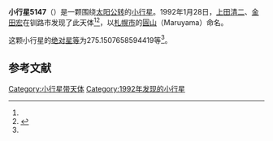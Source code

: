 {{Infobox planet
| bgcolour = #FFFFC0
| name = 5147 Maruyama
| symbol = 
| image = 
| caption = 
| discovery = yes
| discovery_ref = 
| discoverer = [[上田清二|上田清二]]、[[金田宏|金田宏]]
| discovery_site = [[钏路市|钏路市]] 
| discovered = 1992年1月28日
| designations = yes
| mp_name = 
| named_after = 
| alt_names = 1992 BQ/ 1950 JU / 1972 TS8 / 1981 SS7 / 1981 WE5 / 1984 JT / 1986 XS1 / 1988 GD2
| mp_category = [[主带小行星|主带小行星]]
| orbit_ref = <ref name="a">[http://ssd.jpl.nasa.gov/sbdb.cgi?sstr=5147 5147 Maruyama] {{Wayback|url=http://ssd.jpl.nasa.gov/sbdb.cgi?sstr=5147 |date=20201124012036 }}，小行星數據庫瀏覽器（JPL Small-Body Database Browser）－[[美国国家航空航天局|美国国家航空航天局]]喷气推进实验室</ref>
| epoch = 2456400.5 (2013年4月18日更新)
| aphelion = {{convert|3.156926710684056|AU|km|3|abbr=on|lk=out}}
| perihelion = {{convert|2.077167007042504|AU|km|3|abbr=on}}
| semimajor = {{convert|2.61704685886328|AU|km|3|abbr=on}}
| eccentricity = 0.206293537
| period = 1546.378045 [[日|日]]<br />4.23[[儒略年|儒略年]]
| avg_speed = 
| inclination = 8.317064900272753
| asc_node = 346.3266462617078
| mean_anomaly = 
| arg_peri = 275.1507658594419
| satellites = 
| physical_characteristics = yes
| dimensions = 
| mass = 
| density = 
| surface_grav = 
| escape_velocity = 
| sidereal_day = 
| axial_tilt = 
| pole_ecliptic_lat = 
| pole_ecliptic_lon = 
| albedo = 
| temperatures= 
| temp_name1 = 
| mean_temp_1 = 
| max_temp_1 = 
| temp_name2 = 
| max_temp_2 = 
| spectral_type = 
| abs_magnitude = 275.1507658594419
}}

'''小行星5147'''（{{lang-en|5147 Maruyama}}）是一颗围绕[[太阳|太阳]][[公转|公转]]的[[小行星|小行星]]。1992年1月28日，[[上田清二|上田清二]]、[[金田宏|金田宏]]在钏路市发现了此天体<ref name="a" /><ref>{{cite news|title=小行星列表|url=http://cfa-www.harvard.edu/iau/lists/NumberedMPs.txt|accessdate=2013-07-08|newspaper=哈佛大学|archive-date=2008-05-17|archive-url=https://web.archive.org/web/20080517010638/http://cfa-www.harvard.edu/iau/lists/NumberedMPs.txt|dead-url=no}}</ref>，以[[札幌市|札幌市]]的[[圓山公園_(札幌市)|圓山]]（Maruyama）命名。

这颗小行星的[[绝对星等|绝对星等]]为275.1507658594419等<ref name="a" />。

==参考文献==
{{reflist}}
{{Minor Planet Number|[[小行星5146|小行星5146]]|[[小行星5148|小行星5148]]}}

{{小天体}}

[[Category:小行星带天体|Category:小行星带天体]]
[[Category:1992年发现的小行星|Category:1992年发现的小行星]]

{{asteroid-stub}}